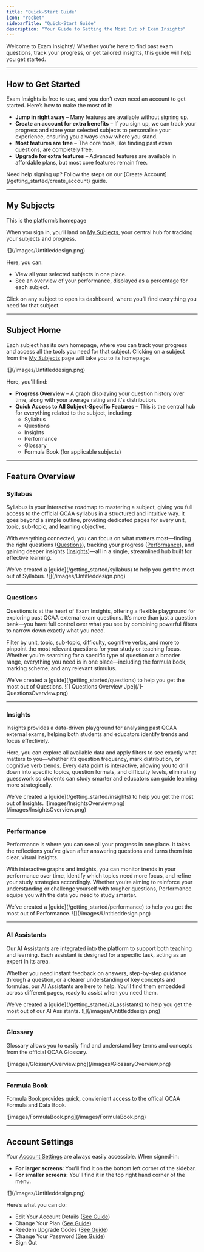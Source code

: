 ```yaml
---
title: "Quick-Start Guide"
icon: "rocket"
sidebarTitle: "Quick-Start Guide"
description: "Your Guide to Getting the Most Out of Exam Insights"
---
```


Welcome to Exam Insights\\! Whether you’re here to find past exam questions, track your progress, or get tailored insights, this guide will help you get started.

---

## How to Get Started

Exam Insights is free to use, and you don’t even need an account to get started. Here’s how to make the most of it:

- **Jump in right away** – Many features are available without signing up.
- **Create an account for extra benefits** – If you sign up, we can track your progress and store your selected subjects to personalise your experience, ensuring you always know where you stand.
- **Most features are free** – The core tools, like finding past exam questions, are completely free.
- **Upgrade for extra features** – Advanced features are available in affordable plans, but most core features remain free.

<Tip>
  Need help signing up? Follow the steps on our [Create Account](/getting_started/create_account) guide.
</Tip>

---

## My Subjects

<Tip>
  This is the platform’s homepage
</Tip>

When you sign in, you’ll land on [My Subjects](https://exam-insights.com/home/), your central hub for tracking your subjects and progress.

<Frame caption="Caption">
  ![](/images/Untitleddesign.png)
</Frame>

Here, you can:

- View all your selected subjects in one place.
- See an overview of your performance, displayed as a percentage for each subject.

Click on any subject to open its dashboard, where you’ll find everything you need for that subject.

---

## Subject Home

Each subject has its own homepage, where you can track your progress and access all the tools you need for that subject. Clicking on a subject from the [My Subjects](https://exam-insights.com/home/) page will take you to its homepage.

<Frame caption="Caption">
  ![](/images/Untitleddesign.png)
</Frame>

Here, you'll find:

- **Progress Overview** – A graph displaying your question history over time, along with your average rating and it's distribution.
- **Quick Access to All Subject-Specific Features** – This is the central hub for everything related to the subject, including:
  - Syllabus
  - Questions
  - Insights
  - Performance
  - Glossary
  - Formula Book (for applicable subjects)

---

## Feature Overview

### Syllabus

Syllabus is your interactive roadmap to mastering a subject, giving you full access to the official QCAA syllabus in a structured and intuitive way. It goes beyond a simple outline, providing dedicated pages for every unit, topic, sub-topic, and learning objective.

With everything connected, you can focus on what matters most—finding the right questions ([Questions](/getting_started/questions)), tracking your progress ([Performance](/getting_started/performance)), and gaining deeper insights ([Insights](/getting_started/insights))—all in a single, streamlined hub built for effective learning.

<Tip>
  We've created a [guide](/getting_started/syllabus) to help you get the most out of Syllabus.
</Tip>

<Frame caption="Caption">
  ![](/images/Untitleddesign.png)
</Frame>

---

### Questions

Questions is at the heart of Exam Insights, offering a flexible playground for exploring past QCAA external exam questions. It’s more than just a question bank—you have full control over what you see by combining powerful filters to narrow down exactly what you need.

Filter by unit, topic, sub-topic, difficulty, cognitive verbs, and more to pinpoint the most relevant questions for your study or teaching focus. Whether you’re searching for a specific type of question or a broader range, everything you need is in one place—including the formula book, marking scheme, and any relevant stimulus.

<Tip>
  We've created a [guide](/getting_started/questions) to help you get the most out of Questions.
</Tip>

<Frame caption="Our QCAA Physics Question Page">
  ![1 Questions Overview Jpe](/1-QuestionsOverview.png)
</Frame>

---

### Insights

Insights provides a data-driven playground for analysing past QCAA external exams, helping both students and educators identify trends and focus effectively.

Here, you can explore all available data and apply filters to see exactly what matters to you—whether it’s question frequency, mark distribution, or cognitive verb trends. Every data point is interactive, allowing you to drill down into specific topics, question formats, and difficulty levels, eliminating guesswork so students can study smarter and educators can guide learning more strategically.

<Tip>
  We've created a [guide](/getting_started/insights) to help you get the most out of Insights.
</Tip>

<Frame caption="Caption">
  ![images/InsightsOverview.png](/images/InsightsOverview.png)
</Frame>

---

### Performance

Performance is where you can see all your progress in one place. It takes the reflections you’ve given after answering questions and turns them into clear, visual insights.

With interactive graphs and insights, you can monitor trends in your performance over time, identify which topics need more focus, and refine your study strategies accordingly. Whether you’re aiming to reinforce your understanding or challenge yourself with tougher questions, Performance equips you with the data you need to study smarter.

<Tip>
  We've created a [guide](/getting_started/performance) to help you get the most out of Performance.
</Tip>

<Frame caption="Caption">
  ![](/images/Untitleddesign.png)
</Frame>

---

### AI Assistants

Our AI Assistants are integrated into the platform to support both teaching and learning. Each assistant is designed for a specific task, acting as an expert in its area.

Whether you need instant feedback on answers, step-by-step guidance through a question, or a clearer understanding of key concepts and formulas, our AI Assistants are here to help. You’ll find them embedded across different pages, ready to assist when you need them.

<Tip>
  We've created a [guide](/getting_started/ai_assistants) to help you get the most out of our AI Assistants.
</Tip>

<Frame caption="Caption">
  ![](/images/Untitleddesign.png)
</Frame>

---

### Glossary

Glossary allows you to easily find and understand key terms and concepts from the official QCAA Glossary.

<Frame caption="Caption">
  ![images/GlossaryOverview.png](/images/GlossaryOverview.png)
</Frame>

---

### Formula Book

Formula Book provides quick, convienient access to the offical QCAA Formula and Data Book.

<Frame caption="Caption">
  ![images/FormulaBook.png](/images/FormulaBook.png)
</Frame>

---

## Account Settings

Your [Account Settings](https://exam-insights.com/settings/) are always easily accessible. When signed-in:

- **For larger screens**: You'll find it on the bottom left corner of the sidebar.
- **For smaller screens:** You'll find it in the top right hand corner of the menu.

<Frame caption="Caption">
  ![](/images/Untitleddesign.png)
</Frame>

Here’s what you can do:

- Edit Your Account Details ([See Guide](/troubleshooting/changing_account_details))
- Change Your Plan ([See Guide](/troubleshooting/plan_change))
- Reedem Upgrade Codes ([See Guide](/getting_started/access_codes))
- Change Your Password ([See Guide](/troubleshooting/accessing_accounts#resetting-your-password))
- Sign Out